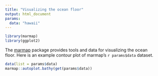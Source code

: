 ```yaml
---
title: "Visualizing the ocean floor"
output: html_document
params:
  data: "hawaii"
---
```


```r
library(marmap)
library(ggplot2)
```

The [marmap](https://cran.r-project.org/web/packages/marmap/index.html) package provides tools and data for visualizing the ocean floor. Here is an example contour plot of marmap's ``r params$data`` dataset.

```r
data(list = params$data)
marmap::autoplot.bathy(get(params$data))
```

